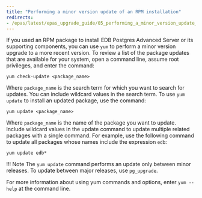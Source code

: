 ```yaml
---
title: "Performing a minor version update of an RPM installation"
redirects:
- /epas/latest/epas_upgrade_guide/05_performing_a_minor_version_update_of_an_rpm_installation/
---
```


If you used an RPM package to install EDB Postgres Advanced Server or its supporting components, you can use `yum` to perform a minor version upgrade to a more recent version. To review a list of the package updates that are available for your system, open a command line, assume root privileges, and enter the command:

```shell
yum check-update <package_name>
```

Where `package_name` is the search term for which you want to search for updates. You can include wildcard values in the search term. To use `yum update` to install an updated package, use the command:

```shell
yum update <package_name>
```

Where `package_name` is the name of the package you want to update. Include wildcard values in the update command to update multiple related packages with a single command. For example, use the following command to update all packages whose names include the expression `edb`:

```shell
yum update edb*
```

!!! Note
    The `yum update` command performs an update only between minor releases. To update between major releases, use `pg_upgrade`.

For more information about using yum commands and options, enter `yum --help` at the command line.

